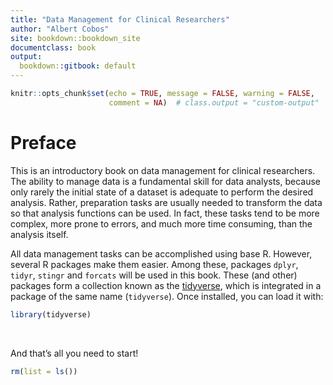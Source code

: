 ```yaml
---
title: "Data Management for Clinical Researchers"
author: "Albert Cobos"
site: bookdown::bookdown_site
documentclass: book
output:
  bookdown::gitbook: default
---
```



```r

knitr::opts_chunk$set(echo = TRUE, message = FALSE, warning = FALSE,
                      comment = NA)  # class.output = "custom-output"

```

# Preface {-}

This is an introductory book on data management for clinical researchers. The ability to manage data is a fundamental skill for data analysts, because only rarely the initial state of a dataset is adequate to perform the desired analysis. Rather, preparation tasks are usually needed to transform the data so that analysis functions can be used. In fact, these tasks tend to be more complex, more prone to errors, and much more time consuming, than the analysis itself. 

All data management tasks can be accomplished using base R. However, several R packages make them easier. Among these, packages `dplyr`, `tidyr`, `stingr` and `forcats` will be used in this book. These (and other) packages form a collection known as the [tidyverse](https://www.tidyverse.org/), which is integrated in a package of the same name (`tidyverse`). Once installed, you can load it with:

```r
library(tidyverse)
```

\

And that's all you need to start!

```r
rm(list = ls())
```
